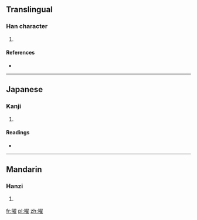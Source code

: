 ==Translingual==

===Han character===
{{Han char|rn=30|rad=口|as=14|sn=17|four=6701<sub>4</sub>|canj=口尸一土 (RSMG), X口尸一土 (XRSMG)}}

# {{defn|Han|sort=口14}}

====References====
* {{Han ref|kx=0211.240|dkj=04446|dj=0434.190|hdz=10698.040|uh=5681|ud=22145|bh=ECC9|bd=60617}}

----

==Japanese==

===Kanji===
{{ja-kanji|grade=|rs=口14}}

# {{defn|lang=ja|sort=口14}}

====Readings====
* {{ja-readings|on=[[てき]] (teki), [[じゃく]] (jaku)|kun=[[こえ]] (koe)}}

----

==Mandarin==

===Hanzi===
{{cmn-hanzi|pin=[[dí]] ([[di2]])|wg=ti<sup>2</sup>}}

# {{defn|lang=cmn|sort=口14}}

[[fr:嚁]]
[[pl:嚁]]
[[zh:嚁]]